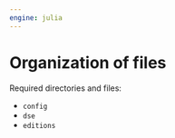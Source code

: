```yaml
---
engine: julia
---
```


# Organization of files

Required directories and files:

- `config`
- `dse`
- `editions`
